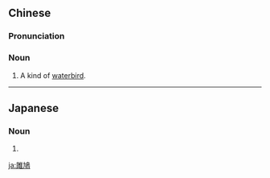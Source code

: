 {{also|雎鸠}}
==Chinese==
{{zh-forms|s=雎鸠}}

===Pronunciation===
{{zh-pron
|m=jūjiū
|c=zeoi1 kau1,zeoi1 gau1
|c_note=zeoi1 gau1 - usually avoided for euphemism
|cat=n
}}

===Noun===
{{zh-noun}}

# {{lb|zh|literary}} A kind of [[waterbird]].

----

==Japanese==
{{ja-kanjitab|みさご|yomi=k}}

===Noun===
{{ja-noun|みさご|ミサゴ}}

# {{alternative spelling of|鶚|lang=ja}}

[[ja:雎鳩]]